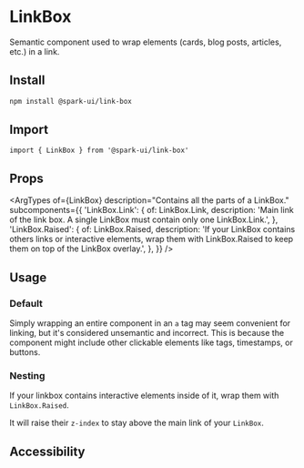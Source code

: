 


<Meta of={stories} />

# LinkBox

Semantic component used to wrap elements (cards, blog posts, articles, etc.) in a link.

## Install

```sh
npm install @spark-ui/link-box
```

## Import

```tsx
import { LinkBox } from '@spark-ui/link-box'
```

## Props

<ArgTypes
  of={LinkBox}
  description="Contains all the parts of a LinkBox."
  subcomponents={{
    'LinkBox.Link': {
      of: LinkBox.Link,
      description:
        'Main link of the link box. A single LinkBox must contain only one LinkBox.Link.',
    },
    'LinkBox.Raised': {
      of: LinkBox.Raised,
      description:
        'If your LinkBox contains others links or interactive elements, wrap them with LinkBox.Raised to keep them on top of the LinkBox overlay.',
    },
  }}
/>

## Usage

### Default

Simply wrapping an entire component in an `a` tag may seem convenient for linking, but it's considered unsemantic and incorrect. This is because the component might include other clickable elements like tags, timestamps, or buttons.

<Canvas of={stories.Default} />

### Nesting

If your linkbox contains interactive elements inside of it, wrap them with `LinkBox.Raised`.

It will raise their `z-index` to stay above the main link of your `LinkBox`.

<Canvas of={stories.Nesting} />

## Accessibility

<A11yReport of="link-box" />
